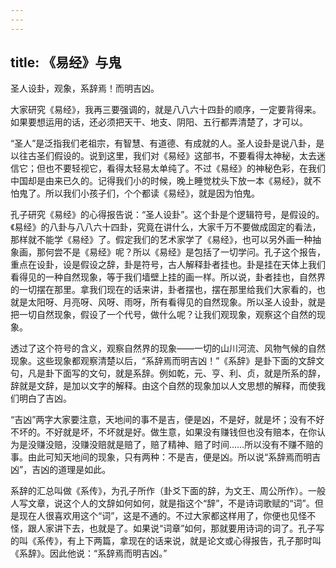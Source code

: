 ```yaml
---
---
---
```

title: 《易经》与鬼
---




圣人设卦，观象，系辞焉！而明吉凶。

大家研究《易经》，我再三要强调的，就是八八六十四卦的顺序，一定要背得来。如果要想运用的话，还必须把天干、地支、阴阳、五行都弄清楚了，才可以。

“圣人”是泛指我们老祖宗，有智慧、有道德、有成就的人。圣人设卦是说八卦，是以往古圣们假设的。说到这里，我们对《易经》这部书，不要看得太神秘，太去迷信它；但也不要轻视它，看得太轻易太单纯了。不过《易经》的神秘色彩，在我们中国却是由来已久的。记得我们小的时候，晚上睡觉枕头下放一本《易经》，就不怕鬼了。所以我们小孩子们，个个都读《易经》，就是因为怕鬼。

孔子研究《易经》的心得报告说：“圣人设卦”。这个卦是个逻辑符号，是假设的。《易经》的八卦与八八六十四卦，究竟在讲什么，大家千万不要做成固定的看法，那样就不能学《易经》了。假定我们的艺术家学了《易经》，也可以另外画一种抽象画，那何尝不是《易经》呢？所以《易经》是包括了一切学问。孔子这个报告，重点在设卦，设是假设之辞，卦是符号，古人解释卦者挂也。卦是挂在天体上我们看得见的一种自然现象，等于我们墙壁上挂的画一样。所以说，卦者挂也，自然界的一切摆在那里。拿我们现在的话来讲，卦者摆也，摆在那里给我们大家看的，也就是太阳呀、月亮呀、风呀、雨呀，所有看得见的自然现象。所以圣人设卦，就是把一切自然现象，假设了一个代号，做什么呢？让我们观现象，观察这个自然的现象。

透过了这个符号的含义，观察自然界的现象——一切的山川河流、风物气候的自然现象。这些现象都观察清楚以后，“系辞焉而明吉凶！”《系辞》是卦下面的文辞文句，凡是卦下面写的文句，就是系辞。例如乾，元、亨、利、贞，就是所系的辞，辞就是文辞，是加以文字的解释。由这个自然的现象加以人文思想的解释，而使我们明白了吉凶。

“吉凶”两字大家要注意，天地间的事不是吉，便是凶，不是好，就是坏；没有不好不坏的。不好就是坏，不坏就是好。做生意，如果没有赚钱但也没有赔本，在你认为是没赚没赔，没赚没赔就是赔了，赔了精神、赔了时间……所以没有不赚不赔的事。由此可知天地间的现象，只有两种：不是吉，便是凶。所以说“系辞焉而明吉凶”，吉凶的道理是如此。

系辞的汇总叫做《系传》，为孔子所作（卦爻下面的辞，为文王、周公所作）。一般人写文章，说这个人的文辞如何如何，就是指这个“辞”，不是诗词歌赋的“词”。但是现在人很喜欢用这个“词”，这是不通的。不过大家都这样用了，你便也见怪不怪，跟人家讲下去，也就是了。如果说“词章”如何，那就要用诗词的词了。孔子写的叫《系传》，有上下两篇，拿现在的话来说，就是论文或心得报告，孔子那时叫《系辞》。因此他说：“系辞焉而明吉凶。”